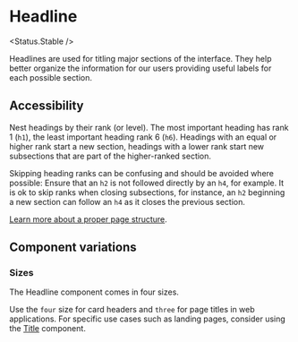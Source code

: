 
# Headline

<Status.Stable />

Headlines are used for titling major sections of the interface. They help better organize the information for our users providing useful labels for each possible section.

<Story id="typography-headline--base" />
<Props />

## Accessibility

Nest headings by their rank (or level). The most important heading has rank 1 (`h1`), the least important heading rank 6 (`h6`). Headings with an equal or higher rank start a new section, headings with a lower rank start new subsections that are part of the higher-ranked section.

Skipping heading ranks can be confusing and should be avoided where possible: Ensure that an `h2` is not followed directly by an `h4`, for example. It is ok to skip ranks when closing subsections, for instance, an `h2` beginning a new section can follow an `h4` as it closes the previous section.

[Learn more about a proper page structure](https://www.w3.org/WAI/tutorials/page-structure/headings/).

## Component variations

### Sizes

The Headline component comes in four sizes.

Use the `four` size for card headers and `three` for page titles in web applications. For specific use cases such as landing pages, consider using the [Title](Typography/Title) component.

<Story id="typography-headline--sizes" />
